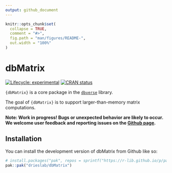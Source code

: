 ```yaml
---
output: github_document
---
```


<!-- README.md is generated from README.Rmd. Please edit that file -->

```r
knitr::opts_chunk$set(
  collapse = TRUE,
  comment = "#>",
  fig.path = "man/figures/README-",
  out.width = "100%"
)
```

# dbMatrix
<!-- badges: start -->
[![Lifecycle: experimental](https://img.shields.io/badge/lifecycle-experimental-orange.svg)](https://lifecycle.r-lib.org/articles/stages.html#experimental)
[![CRAN status](https://www.r-pkg.org/badges/version/dbMatrix)](https://CRAN.R-project.org/package=dbMatrix)

<!-- badges: end -->

`{dbMatrix}` is a core package in the [`dbverse`](https://drieslab.github.io/dbverse/) library.

The goal of `{dbMatrix}` is to support larger-than-memory matrix computations.

**Note: Work in progress! Bugs or unexpected behavior are likely to occur. We welcome user feedback and reporting issues on the [Github page ](https://github.com/drieslab/dbMatrix/). **

## Installation

You can install the development version of dbMatrix from Github like so:

```r
# install.packages("pak", repos = sprintf("https://r-lib.github.io/p/pak/stable/%s/%s/%s", .Platform$pkgType, R.Version()$os, R.Version()$arch))
pak::pak("drieslab/dbMatrix")
```

